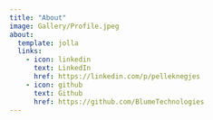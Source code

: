 ```yaml
---
title: "About"
image: Gallery/Profile.jpeg
about:
  template: jolla
  links: 
    - icon: linkedin
      text: LinkedIn
      href: https://linkedin.com/p/pelleknegjes
    - icon: github
      text: Github
      href: https://github.com/BlumeTechnologies
---
```

